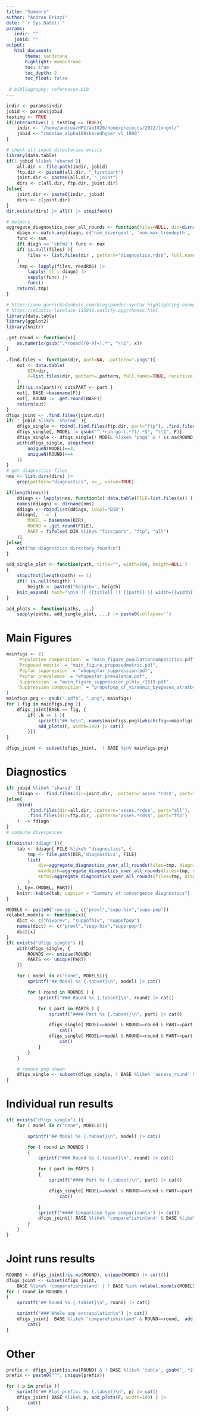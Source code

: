 ```yaml
---
title: "Summary"
author: "Andrea Brizzi"
date: "`r Sys.Date()`"
params:
   indir: ""
   jobid: ""
output: 
   html_document:
       theme: sandstone
       highlight: monochrome
       toc: true
       toc_depth: 2
       toc_float: false
 
 # bibliography: references.bib
---
```


```r
indir <- params$indir
jobid <- params$jobid
testing <- TRUE
if(interactive() | testing == TRUE){
    indir <- "/home/andrea/HPC/ab1820/home/projects/2022/longvl/"
    jobid <- "cmdstan_alpha100sharedhyper_vl_1000"
}

# check all input directories exists
library(data.table)
if(! jobid %like% 'shared'){
    all.dir <- file.path(indir, jobid)
    ftp.dir <- paste0(all.dir, "_firstpart")
    joint.dir <- paste0(all.dir, "_joint")
    dirs <- c(all.dir, ftp.dir, joint.dir)
}else{
    joint.dir <- paste0(indir, jobid)
    dirs <- c(joint.dir)
}
dir.exists(dirs) |> all() |> stopifnot()

# helpers
aggregate_diagnostics_over_all_rounds <- function(files=NULL, dir=dirname(outfile.diagnostics), diagn='num_divergent'){
    diagn <- match.arg(diagn, c('num_divergent', 'num_max_treedepth', 'ebfmi'))
    func <- sum
    if( diagn == 'ebfmi') func <- max
    if( is.null(files) ){
        files <- list.files(dir , pattern="diagnostics.rds$", full.names = TRUE)
    }
    .tmp <- lapply(files, readRDS) |>
        lapply(`[[`, diagn) |>
        sapply(func) |> 
        func()
    return(.tmp)
}
```

```r
# https://www.garrickadenbuie.com/blog/pandoc-syntax-highlighting-examples/
# https://elastic-lovelace-155848.netlify.app/themes.html
library(data.table)
library(ggplot2)
library(knitr)

.get.round <- function(x){
    as.numeric(gsub(".*round([0-9]+).*", "\\1", x))
}

.find.files <- function(dir, part=NA, .pattern=".png$"){
    out <- data.table(
        DIR=dir,
        F=list.files(dir, pattern=.pattern, full.names=TRUE, recursive = TRUE)
    )
    if(!is.na(part)){ out$PART <- part }
    out[, BASE:=basename(F)]
    out[, ROUND := .get.round(BASE)]
    return(out)
}
dfigs_joint <- .find.files(joint.dir)
if( ! jobid %like% 'shared' ){
    dfigs_single <- rbind(.find.files(ftp.dir, part="ftp"), .find.files(all.dir, part="all"))
    dfigs_single[, MODEL := gsub("^.*run-gp-(.*?)/.*$", "\\1", F)]
    dfigs_single <- dfigs_single[! MODEL %like% 'png$' & ! is.na(ROUND)]
    with(dfigs_single, stopifnot(
        uniqueN(MODEL)==3,
        uniqueN(ROUND)==4
    ))
}
# get diagnostics files
nms <- list.dirs(dirs) |>
    grep(pattern="diagnostics", x=_, value=TRUE) 

if(length(nms)){
    ddiagn <- lapply(nms, function(x) data.table(FILE=list.files(x)) )
    names(ddiagn) <- dirname(nms)
    ddiagn <- rbindlist(ddiagn, idcol="DIR")
    ddiagn[, `:=` (
        MODEL = basename(DIR),
        ROUND = .get.round(FILE),
        PART = fifelse( DIR %like% "firstpart", "ftp", "all")
    )]
}else{
    cat("no diagnostics directory found\n")
}
```

```r

add_single_plot <- function(path, title="", width=100, heigth=NULL )
{
    stopifnot(length(path) == 1)
    if(! is.null(heigth) )
        heigth <- paste0("heigth=", heigth)
    knit_expand( text="\n\n ![ {{title}} ]( {{path}} ){ width={{width}}% {{heigth}} } \n\n")
}

add_plots <- function(paths, ...)
    sapply(paths, add_single_plot, ...) |> paste0(collapse='')
```


# Main Figures {.tabset}

```r
mainfigs <- c(
    `Population compositionn` = "main_figure_populationcomposition.pdf",
    `Proposed metric` = "main_figure_proposedmetric.pdf",
    `Pepfar suppression` = "whopepfar_suppression.pdf",
    `Pepfar prevalence` = "whopepfar_prevalence.pdf",
    `Suppression` = "main_figure_suppression_plhiv_r1619.pdf",
    `Suppression composition` = "propofpop_of_viraemic_byagesex_stratbycommround_cri.pdf" 
)
mainfigs.png <- gsub(".pdf$", ".png", mainfigs)
for ( fig in mainfigs.png ){
    dfigs_joint[BASE == fig, {
        if( .N == 1 ){
            sprintf("## %s\n", names(mainfigs.png)[which(fig==mainfigs.png)]) |> cat()
            add_plots(F, width=100) |> cat()
        }}]
}

dfigs_joint <- subset(dfigs_joint,  ! BASE %in% mainfigs.png)
```


# Diagnostics {.tabset}

```r
if( jobid %like% 'shared' ){
    fdiagn <- .find.files(dir=joint.dir, .pattern='asses.*rds$', part="")
}else{
    rbind( 
        .find.files(dir=all.dir, .pattern='asses.*rds$', part="all"),
        .find.files(dir=ftp.dir, .pattern='asses.*rds$', part="ftp")
    )  -> fdiagn
}
# compute divergences 

if(exists('ddiagn')){
    tab <- ddiagn[ FILE %like% "diagnostics", { 
        tmp <- file.path(DIR,'diagnostics', FILE)
        list(
            div=aggregate_diagnostics_over_all_rounds(files=tmp, diagn='num_divergent'),
            maxdepth=aggregate_diagnostics_over_all_rounds(files=tmp, diagn='num_max'),
            ebfmi=aggregate_diagnostics_over_all_rounds(files=tmp, diagn='ebfmi')
        )
    }, by=.(MODEL, PART)] 
    knitr::kable(tab, caption = "Summary of convergence diagnostics")
}
```

```r
MODELS <- paste0('run-gp-', c("prevl","supp-hiv","supp-pop"))
relabel.models <- function(x){
    dict <- c("hivprev", "suppofhiv", "suppofpop")
    names(dict) <- c("prevl","supp-hiv","supp-pop")
    dict[x]
}
if( exists("dfigs_single") ){
    with(dfigs_single, {
        ROUNDS <<- unique(ROUND)
        PARTS <<- unique(PART)
    })

    for ( model in c("none", MODELS)){
        sprintf("## Model %s {.tabset}\n", model) |> cat()

        for ( round in ROUNDS ) {
            sprintf("### Round %s {.tabset}\n", round) |> cat()

            for ( part in PARTS ) {
                sprintf("#### Part %s {.tabset}\n", part) |> cat()

                dfigs_single[ MODEL==model & ROUND==round & PART==part & BASE %like% 'assess_round', add_plots(F, width=75) ] |>
                    cat()
                dfigs_single[ MODEL==model & ROUND==round & PART==part & BASE %like% 'gppars', add_plots(F, width=75) ] |>
                    cat()
            }
        }
    }

    # remove png shown 
    dfigs_single <- subset(dfigs_single, ! BASE %like% 'assess_round' & ! BASE %like% 'gppars')
}
```

# Individual run results {.tabset}

```r
if( exists("dfigs_single") ){
    for ( model in c("none", MODELS)){

        sprintf("## Model %s {.tabset}\n", model) |> cat()

        for ( round in ROUNDS )
        {
            sprintf("### Round %s {.tabset}\n", round) |> cat()

            for ( part in PARTS )
            {
                sprintf("#### Part %s {.tabset}\n", part) |> cat()

                dfigs_single[ MODEL==model & ROUND==round & PART==part,  add_plots(F) ] |>
                    cat()

            }
            sprintf("#### Comparison type comparison\n") |> cat()
            dfigs_joint[! BASE %like% 'comparefishinland' & BASE %like% relabel.models(model) & ROUND==round,  add_plots(F, width=100) ] |> cat()
        }
    }
}
```


# Joint runs results {.tabset}

```r
ROUNDS <- dfigs_joint[!is.na(ROUND), unique(ROUND) |> sort()]
dfigs_joint <- subset(dfigs_joint, 
    BASE %like% 'comparefishinland' | ! BASE %in% relabel.models(MODELS) | is.na(ROUND))
for ( round in ROUNDS )
{
    sprintf("## Round %s {.tabset}\n", round) |> cat()

    sprintf("### Whole pop extrapolation\n") |> cat()
    dfigs_joint[  BASE %like% 'comparefishinland' & ROUND==round,  add_plots(F, width=100) ] |>
        cat()
}
```


# Other {.tabset}

```r
prefix <- dfigs_joint[is.na(ROUND) & ! BASE %like% 'table', gsub("_.*$","",BASE)]
prefix <- paste0("^", unique(prefix))

for ( p in prefix ){
    sprintf("## Plot prefix: %s {.tabset}\n", p) |> cat()
    dfigs_joint[ BASE %like% p, add_plots(F, width=100) ] |>
        cat()
}
```
